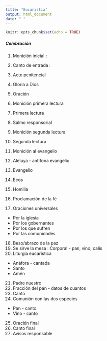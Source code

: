 ```yaml
---
title: "Eucaristia"
output: html_document
date: " "
---
```


```r
knitr::opts_chunk$set(echo = TRUE)
```

##### Celebración

1. Monición inicial :
2. Canto de entrada :
3. Acto penitencial
4. Gloria a Dios
5. Oración

6. Monición primera lectura
7. Primera lectura
8. Salmo responsorial
9. Monición segunda lectura
10. Segunda lectura
11. Monición al evangelio
12. Aleluya - antifona evangelio
13. Evangelio
14. Ecos
15. Homilia
16. Proclamación de la fé
17. Oraciones universales
  * Por la iglesia
  * Por los gobernantes
  * Por los que sufren
  * Por las comunidades
18. Beso/abrazo de la paz
19. Se sirve la mesa : Corporal - pan, vino, calis
20. Liturgia eucaristica
  * Anáfora - cantada 
  * Santo
  * Amén
  
21. Padre nuestro
22. Fracción del pan - datos de cuantos 
23. Canto
24. Comunión con las dos especies
  * Pan  - canto
  * Vino - canto
25. Oración final
26. Canto final
27. Avisos responsable





